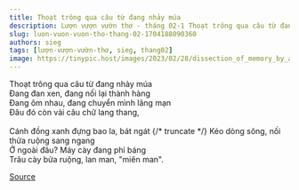 ```yaml
---
title: Thoạt trông qua câu từ đang nhảy múa
description: Lượn vượn vườn thơ - tháng 02-1 Thoạt trông qua câu từ đang nhảy múa Đang đan xen, đang nối lại thành hàng
slug: luon-vuon-vuon-tho-thang-02-1704188090360
authors: sieg
tags: [lượn-vượn-vườn-thơ, sieg, thang02]
image: https://tinypic.host/images/2023/02/28/dissection_of_memory_by_ascending_storm_dcvn8f2-pre.th.jpg
---
```


Thoạt trông qua câu từ đang nhảy múa\
Đang đan xen, đang nối lại thành hàng\
Đang ôm nhau, đang chuyển mình lãng mạn\
Đâu đó còn vài câu chữ lang thang,\
\
Cánh đồng xanh đựng bao la, bát ngát
{/* truncate */}
Kéo dòng sông, nối thửa ruộng sang ngang\
Ở ngoài đâu? Máy cày đang phỉ báng\
Trâu cày bửa ruộng, lan man, "miên man".

[Source](https://www.facebook.com/ape.poem/posts/pfbid02uhtfU979n6dWJvXFQ2TdEbjR9JZDMK8EfbrKRXv9JUQUaPS6boSVhb6hDGnbYhsGl)
